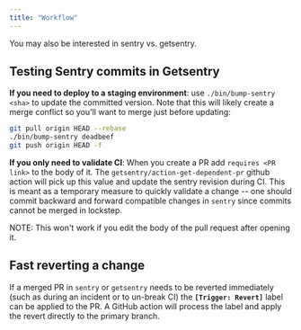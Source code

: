 ```yaml
---
title: "Workflow"
---
```


You may also be interested in <Link to="/sentry-vs-getsentry/">sentry vs. getsentry</Link>.


## Testing Sentry commits in Getsentry

**If you need to deploy to a staging environment**: use
`./bin/bump-sentry <sha>` to update the committed version.  Note that this will
likely create a merge conflict so you'll want to merge just before updating:

```bash
git pull origin HEAD --rebase
./bin/bump-sentry deadbeef
git push origin HEAD -f
```

**If you only need to validate CI**: When you create a PR add `requires <PR link>`
to the body of it. The `getsentry/action-get-dependent-pr` github action will
pick up this value and update the sentry revision during CI.  This is meant as
a temporary measure to quickly validate a change -- one should commit backward
and forward compatible changes in `sentry` since commits cannot be merged in
lockstep.

NOTE: This won't work if you edit the body of the pull request after opening it.

## Fast reverting a change

If a merged PR in `sentry` or `getsentry` needs to be reverted immediately
(such as during an incident or to un-break CI) the **`[Trigger: Revert]`**
label can be applied to the PR.  A GitHub action will process the label and
apply the revert directly to the primary branch.
